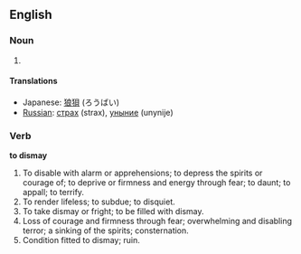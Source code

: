 ==English==
===Noun===

#{{stub}}

====Translations====
*Japanese: [[狼狽]] (ろうばい)
*[[Russian]]: [[страх]] (strax), [[уныние]] (unynije) 

===Verb===

'''to dismay'''

#To disable with alarm or apprehensions; to depress the spirits or courage of; to deprive or firmness and energy through fear; to daunt; to appall; to terrify.
#To render lifeless; to subdue; to disquiet.
#To take dismay or fright; to be filled with dismay.
#Loss of courage and firmness through fear; overwhelming and disabling terror; a sinking of the spirits; consternation.
#Condition fitted to dismay; ruin.